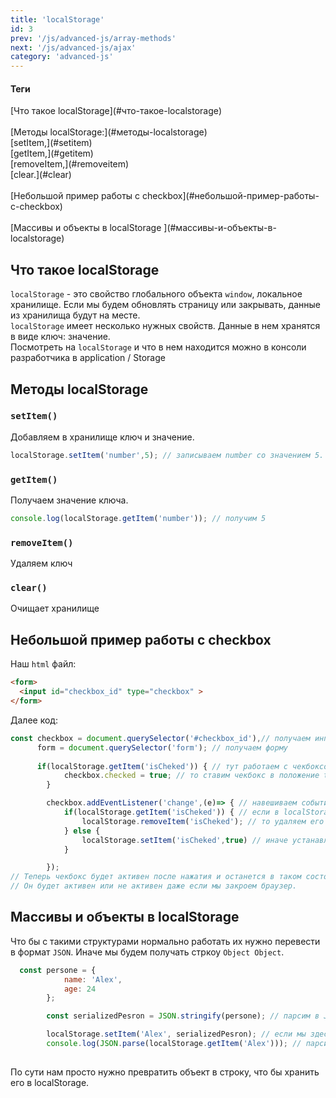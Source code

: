 ```yaml
---
title: 'localStorage'
id: 3
prev: '/js/advanced-js/array-methods'
next: '/js/advanced-js/ajax'
category: 'advanced-js'
---
```


<div className = 'mdHead'>

#### Теги
<div className='tag_js'>[Что такое localStorage](#что-такое-localstorage)</div> <br/>
<div className='tag_js'>[Методы localStorage:](#методы-localstorage)</div>
<div className='mini_tag_js'>[setItem,](#setitem)</div>
<div className='mini_tag_js'>[getItem,](#getitem)</div>
<div className='mini_tag_js'>[removeItem,](#removeitem)</div>
<div className='mini_tag_js'>[clear.](#clear)</div> <br/>
<div className='tag_js'>[Небольшой пример работы с checkbox](#небольшой-пример-работы-с-checkbox)</div> <br/>
<div className='tag_js'>[Массивы и объекты в localStorage ](#массивы-и-объекты-в-localstorage)</div>


</div>


## Что такое localStorage ##
`localStorage` - это свойство глобального объекта `window`, локальное хранилище.
Если мы будем обновлять страницу или закрывать, данные из хранилища будут на месте.<br/>
`localStorage` имеет несколько нужных свойств. Данные в нем хранятся в виде ключ: значение.<br/>
Посмотреть на `localStorage` и что в нем находится можно в консоли разработчика в application / Storage

## Методы localStorage
### `setItem()` ###
Добавляем в хранилище ключ и значение.
```javaScript
localStorage.setItem('number',5); // записываем number со значением 5. Если такое свойство есть, то значение просто перезапишется
```

### `getItem()` ###
Получаем значение ключа.
```javaScript
console.log(localStorage.getItem('number')); // получим 5
```
### `removeItem()` ###
Удаляем ключ
### `clear()` ###
Очищает хранилище

## Небольшой пример работы с checkbox ##
Наш `html` файл:
```html
<form>
  <input id="checkbox_id" type="checkbox" >
</form>
```
Далее код:
```javaScript
const checkbox = document.querySelector('#checkbox_id'),// получаем инпут
      form = document.querySelector('form'); // получаем форму
    
      if(localStorage.getItem('isCheked')) { // тут работаем с чекбоксом. Если в хранилище есть isCheked
            checkbox.checked = true; // то ставим чекбокс в положение true то есть с галочкой
        } 

        checkbox.addEventListener('change',(e)=> { // навешиваем событие
            if(localStorage.getItem('isCheked')) { // если в localStorage есть ключ isCheked
                localStorage.removeItem('isCheked'); // то удаляем его
            } else {
                localStorage.setItem('isCheked',true) // иначе устанавливем ключ isCheked и значение true
            }

        });
// Теперь чекбокс будет активен после нажатия и останется в таком состоянии, пока мы еще раз не нажем на него.
// Он будет активен или не активен даже если мы закроем браузер.        
```
## Массивы и объекты в localStorage ##

Что бы с такими структурами нормально работать их нужно перевести в формат `JSON`. Иначе мы будем получать стркоу `Object Object`.

```javaScript
  const persone = {
            name: 'Alex',
            age: 24
        };

        const serializedPesron = JSON.stringify(persone); // парсим в JSON

        localStorage.setItem('Alex', serializedPesron); // если мы здесь значение впишем presone, то в localStorage будет Object Object.
        console.log(JSON.parse(localStorage.getItem('Alex'))); // парсим обратно и получаем наш обычный объект
       
```
 По сути нам просто нужно превратить объект в строку, что бы хранить его в localStorage.
